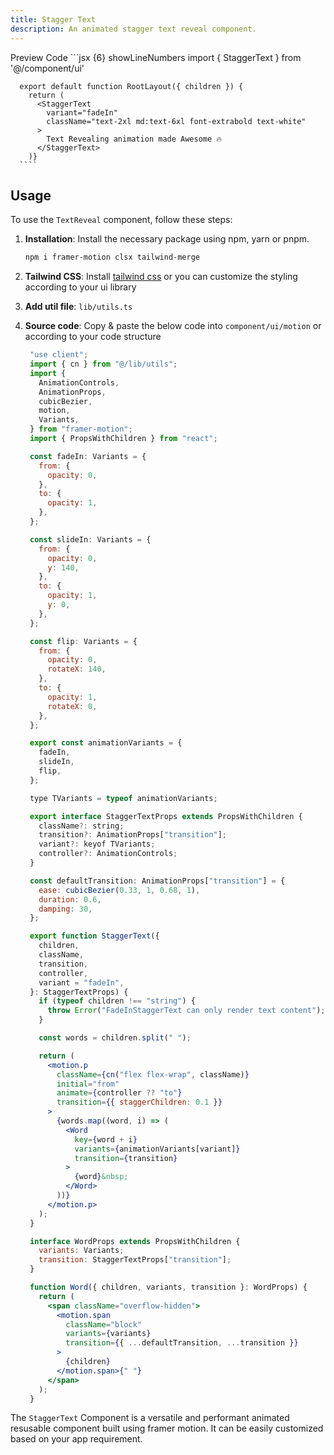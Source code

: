 ```yaml
---
title: Stagger Text
description: An animated stagger text reveal component.
---
```


<Tabs defaultValue="preview" className="pt-5 pb-1">
  <TabsList className="">
    <TabsTrigger value="preview">Preview</TabsTrigger>
    <TabsTrigger value="code">Code</TabsTrigger>
  </TabsList>
  <TabsContent value="preview">
     <StaggerTextExample />
  </TabsContent>
  <TabsContent value="code">
  ```jsx {6} showLineNumbers
      import { StaggerText } from '@/component/ui'
      
      export default function RootLayout({ children }) {
        return (
          <StaggerText
            variant="fadeIn"
            className="text-2xl md:text-6xl font-extrabold text-white"
          >
            Text Revealing animation made Awesome 🔥
          </StaggerText>
        )}
      ````
  </TabsContent>
</Tabs>

## Usage

To use the `TextReveal` component, follow these steps:

1. **Installation**: Install the necessary package using npm, yarn or pnpm.
   ```bash
   npm i framer-motion clsx tailwind-merge
   ```
2. **Tailwind CSS**: Install [tailwind css](https://tailwindcss.com/docs/guides/nextjs) or you can customize the styling according to your ui library

3. **Add util file**: `lib/utils.ts`

4. **Source code**: Copy & paste the below code into `component/ui/motion` or according to your code structure

   ```jsx
    "use client";
    import { cn } from "@/lib/utils";
    import {
      AnimationControls,
      AnimationProps,
      cubicBezier,
      motion,
      Variants,
    } from "framer-motion";
    import { PropsWithChildren } from "react";

    const fadeIn: Variants = {
      from: {
        opacity: 0,
      },
      to: {
        opacity: 1,
      },
    };

    const slideIn: Variants = {
      from: {
        opacity: 0,
        y: 140,
      },
      to: {
        opacity: 1,
        y: 0,
      },
    };

    const flip: Variants = {
      from: {
        opacity: 0,
        rotateX: 140,
      },
      to: {
        opacity: 1,
        rotateX: 0,
      },
    };

    export const animationVariants = {
      fadeIn,
      slideIn,
      flip,
    };

    type TVariants = typeof animationVariants;

    export interface StaggerTextProps extends PropsWithChildren {
      className?: string;
      transition?: AnimationProps["transition"];
      variant?: keyof TVariants;
      controller?: AnimationControls;
    }

    const defaultTransition: AnimationProps["transition"] = {
      ease: cubicBezier(0.33, 1, 0.68, 1),
      duration: 0.6,
      damping: 30,
    };

    export function StaggerText({
      children,
      className,
      transition,
      controller,
      variant = "fadeIn",
    }: StaggerTextProps) {
      if (typeof children !== "string") {
        throw Error("FadeInStaggerText can only render text content");
      }

      const words = children.split(" ");

      return (
        <motion.p
          className={cn("flex flex-wrap", className)}
          initial="from"
          animate={controller ?? "to"}
          transition={{ staggerChildren: 0.1 }}
        >
          {words.map((word, i) => (
            <Word
              key={word + i}
              variants={animationVariants[variant]}
              transition={transition}
            >
              {word}&nbsp;
            </Word>
          ))}
        </motion.p>
      );
    }

    interface WordProps extends PropsWithChildren {
      variants: Variants;
      transition: StaggerTextProps["transition"];
    }

    function Word({ children, variants, transition }: WordProps) {
      return (
        <span className="overflow-hidden">
          <motion.span
            className="block"
            variants={variants}
            transition={{ ...defaultTransition, ...transition }}
          >
            {children}
          </motion.span>{" "}
        </span>
      );
    }

   ```

The `StaggerText` Component is a versatile and performant animated resusable component built using framer motion. It can be easily customized based on your app requirement.
